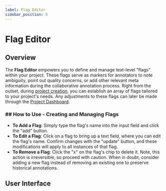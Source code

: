 ```yaml
---
label: Flag Editor
sidebar_position: 5
---
```



# Flag Editor

## Overview

The **Flag Editor** empowers you to define and manage text-level "flags" within your project. These flags serve as markers for annotators to note ambiguity, point out quality concerns, or add other relevant meta information during the collaborative annotation process. Right from the outset, during [project creation](create), you can establish an array of flags tailored to your project's needs. Any adjustments to these flags can later be made through the [Project Dashboard](dashboard).

### ## How to Use - Creating and Managing Flags

- **To Add a Flag**: Simply type the flag's name into the input field and click the "add" button.
- **To Edit a Flag**: Click on a flag to bring up a text field, where you can edit the flag's name. Confirm changes with the "update" button, and these modifications will apply to all instances of that flag.
- **To Remove a Flag**: Click the "x" on the flag's chip to delete it. Note, this action is irreversible, so proceed with caution. When in doubt, consider adding a new flag instead of removing an existing one to preserve historical annotations.

## User Interface

<ThemeToggleImage
darkImg="/img/interface/flag_editor/ui_dark.png"
lightImg="/img/interface/flag_editor/ui_light.png"
alt="Flag Editor Interface"
centerInDiv
mx={2}
my={2}
/>

